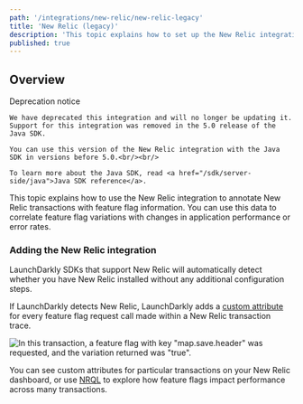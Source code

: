 ```yaml
---
path: '/integrations/new-relic/new-relic-legacy'
title: 'New Relic (legacy)'
description: 'This topic explains how to set up the New Relic integration to annotate New Relic transactions with feature flag information.'
published: true
---
```


## Overview

<Callout intent="alert">
  <CalloutTitle>Deprecation notice</CalloutTitle>
  <CalloutDescription>

    We have deprecated this integration and will no longer be updating it. Support for this integration was removed in the 5.0 release of the Java SDK.

    You can use this version of the New Relic integration with the Java SDK in versions before 5.0.<br/><br/>

    To learn more about the Java SDK, read <a href="/sdk/server-side/java">Java SDK reference</a>.

  </CalloutDescription>
</Callout>

This topic explains how to use the New Relic integration to annotate New Relic transactions with feature flag information. You can use this data to correlate feature flag variations with changes in application performance or error rates.

### Adding the New Relic integration

LaunchDarkly SDKs that support New Relic will automatically detect whether you have New Relic installed without any additional configuration steps.

If LaunchDarkly detects New Relic, LaunchDarkly adds a [custom attribute](https://docs.newrelic.com/docs/telemetry-data-platform/custom-data/custom-events/apm-report-custom-events-attributes/) for every feature flag request call made within a New Relic transaction trace.

![In this transaction, a feature flag with key "map.save.header" was requested, and the variation returned was "true".](../images/new-relic-custom-attribute.png)

You can see custom attributes for particular transactions on your New Relic dashboard, or use [NRQL](https://docs.newrelic.com/docs/query-your-data/nrql-new-relic-query-language/get-started/nrql-syntax-clauses-functions/) to explore how feature flags impact performance across many transactions.
